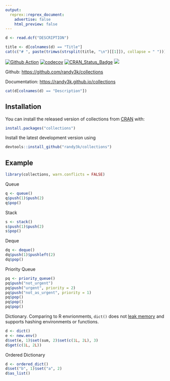 ```yaml
---
output:
  reprex::reprex_document:
    advertise: false
    html_preview: false
---
```

<!-- README.md is generated from README.Rmd. Please edit that file -->

```r
d <- read.dcf("DESCRIPTION")
```

```r
title <- d[colnames(d) == "Title"]
cat(c("# ", paste(trimws(strsplit(title, "\n")[[1]]), collapse = " ")))
```

[![Github Action](https://github.com/randy3k/collections/workflows/build/badge.svg?branch=master)](https://github.com/randy3k/collections)
[![codecov](https://codecov.io/gh/randy3k/collections/branch/master/graph/badge.svg)](https://codecov.io/gh/randy3k/collections)
[![CRAN\_Status\_Badge](https://www.r-pkg.org/badges/version/collections)](https://cran.r-project.org/package=collections)
[![](https://cranlogs.r-pkg.org/badges/grand-total/collections)](https://cran.r-project.org/package=collections)

Github: [https://github.com/randy3k/collections](https://github.com/randy3k/collections)

Documentation: [https://randy3k.github.io/collections](https://randy3k.github.io/collections)

```r
cat(d[colnames(d) == "Description"])
```


## Installation

You can install the released version of collections from [CRAN](https://CRAN.R-project.org) with:

``` r
install.packages("collections")
```

Install the latest development version using

```r
devtools::install_github("randy3k/collections")
```

## Example

```r
library(collections, warn.conflicts = FALSE)
```

Queue
```r
q <- queue()
q$push(1)$push(2)
q$pop()
```

Stack
```r
s <- stack()
s$push(1)$push(2)
s$pop()
```

Deque
```r
dq <- deque()
dq$push(1)$pushleft(2)
dq$pop()
```

Priority Queue
```r
pq <- priority_queue()
pq$push("not_urgent")
pq$push("urgent", priority = 2)
pq$push("not_as_urgent", priority = 1)
pq$pop()
pq$pop()
pq$pop()
```

Dictionary. Comparing to R envrionments, `dict()` does not [leak memory](https://r-lib.github.io/fastmap/#memory-leak-examples) and supports hashing environments or functions.
```r
d <- dict()
e <- new.env()
d$set(e, 1)$set(sum, 2)$set(c(1L, 2L), 3)
d$get(c(1L, 2L))
```

Ordered Dictionary
```r
d <- ordered_dict()
d$set("b", 1)$set("a", 2)
d$as_list()
```
